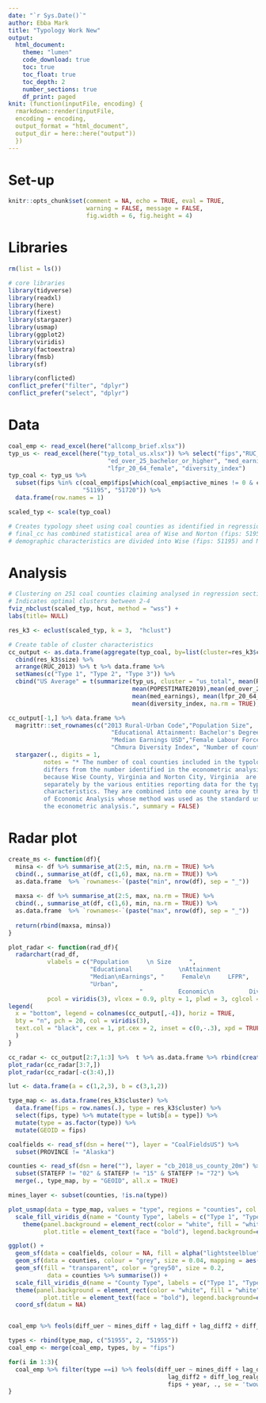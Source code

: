 ```yaml
---
date: "`r Sys.Date()`"
author: Ebba Mark
title: "Typology Work New"
output: 
  html_document:
    theme: "lumen"
    code_download: true
    toc: true
    toc_float: true
    toc_depth: 2
    number_sections: true
    df_print: paged
knit: (function(inputFile, encoding) { 
  rmarkdown::render(inputFile, 
  encoding = encoding, 
  output_format = "html_document", 
  output_dir = here::here("output")) 
  })
---
```

  
# Set-up
  
```r
knitr::opts_chunk$set(comment = NA, echo = TRUE, eval = TRUE, 
                      warning = FALSE, message = FALSE, 
                      fig.width = 6, fig.height = 4)
```

# Libraries
```r
rm(list = ls())

# core libraries
library(tidyverse)
library(readxl)
library(here)
library(fixest)
library(stargazer)
library(usmap)
library(ggplot2)
library(viridis)
library(factoextra)
library(fmsb)
library(sf)

library(conflicted)
conflict_prefer("filter", "dplyr")
conflict_prefer("select", "dplyr")
```

# Data
```r

coal_emp <- read_excel(here("allcomp_brief.xlsx"))
typ_us <- read_excel(here("typ_total_us.xlsx")) %>% select("fips","RUC_2013","POPESTIMATE2019", 
                            "ed_over_25_bachelor_or_higher", "med_earnings",
                            "lfpr_20_64_female", "diversity_index")
typ_coal <- typ_us %>% 
  subset(fips %in% c(coal_emp$fips[which(coal_emp$active_mines != 0 & coal_emp$year == 2019)], 
                     "51195", "51720")) %>% 
  data.frame(row.names = 1)

scaled_typ <- scale(typ_coal)

# Creates typology sheet using coal counties as identified in regression work
# final_cc has combined statistical area of Wise and Norton (fips: 51955) but 
# demographic characteristics are divided into Wise (fips: 51195) and Norton (fips: 51720)

```

# Analysis
```r
# Clustering on 251 coal counties claiming analysed in regression section
# Indicates optimal clusters between 2-4
fviz_nbclust(scaled_typ, hcut, method = "wss") +
labs(title= NULL)

res_k3 <- eclust(scaled_typ, k = 3,  "hclust")

# Create table of cluster characteristics
cc_output <- as.data.frame(aggregate(typ_coal, by=list(cluster=res_k3$cluster), mean)) %>%
  cbind(res_k3$size) %>%
  arrange(RUC_2013) %>% t %>% data.frame %>%
  setNames(c("Type 1", "Type 2", "Type 3")) %>% 
  cbind("US Average" = t(summarize(typ_us, cluster = "us_total", mean(RUC_2013),
                                   mean(POPESTIMATE2019),mean(ed_over_25_bachelor_or_higher), 
                                   mean(med_earnings), mean(lfpr_20_64_female), 
                                   mean(diversity_index, na.rm = TRUE), nrow(typ_us))))

cc_output[-1,] %>% data.frame %>% 
  magrittr::set_rownames(c("2013 Rural-Urban Code","Population Size",
                             "Educational Attainment: Bachelor's Degree or Higher %; aged 25-64",
                             "Median Earnings USD","Female Labour Force Participation %; aged 25-64",
                             "Chmura Diversity Index", "Number of counties")) %>% 
  stargazer(., digits = 1, 
          notes = "* The number of coal counties included in the typology (252) 
          differs from the number identified in the econometric analysis (251) 
          because Wise County, Virginia and Norton City, Virginia  are considered
          separately by the various entities reporting data for the typology 
          characteristics. They are combined into one county area by the Bureau 
          of Economic Analysis whose method was used as the standard used for 
          the econometric analysis.", summary = FALSE)


```
# Radar plot
```r

create_ms <- function(df){
  minsa <- df %>% summarise_at(2:5, min, na.rm = TRUE) %>% 
  cbind(., summarise_at(df, c(1,6), max, na.rm = TRUE)) %>% 
  as.data.frame  %>% `rownames<-`(paste("min", nrow(df), sep = "_"))
  
  maxsa <- df %>% summarise_at(2:5, max, na.rm = TRUE) %>% 
  cbind(., summarise_at(df, c(1,6), min, na.rm = TRUE)) %>% 
  as.data.frame  %>% `rownames<-`(paste("max", nrow(df), sep = "_"))
  
  return(rbind(maxsa, minsa))
}

plot_radar <- function(rad_df){
  radarchart(rad_df, 
           vlabels = c("Population     \n Size     ",
                       "Educational             \nAttainment             ",
                       "Median\nEarnings", "     Female\n     LFPR", 
                       "Urban",
                                     "          Economic\n          Diversity"), 
           pcol = viridis(3), vlcex = 0.9, plty = 1, plwd = 3, cglcol = "gray10")
legend(
  x = "bottom", legend = colnames(cc_output[,-4]), horiz = TRUE,
  bty = "n", pch = 20, col = viridis(3),
  text.col = "black", cex = 1, pt.cex = 2, inset = c(0,-.3), xpd = TRUE
  )
}

cc_radar <- cc_output[2:7,1:3] %>%  t %>% as.data.frame %>% rbind(create_ms(typ_us[2:7]), create_ms(typ_coal),.)
plot_radar(cc_radar[3:7,])
plot_radar(cc_radar[-c(3:4),])

```



```r
lut <- data.frame(a = c(1,2,3), b = c(3,1,2))

type_map <- as.data.frame(res_k3$cluster) %>% 
  data.frame(fips = row.names(.), type = res_k3$cluster) %>% 
  select(fips, type) %>% mutate(type = lut$b[a = type]) %>%
  mutate(type = as.factor(type)) %>% 
  mutate(GEOID = fips)

coalfields <- read_sf(dsn = here(""), layer = "CoalFieldsUS") %>% 
  subset(PROVINCE != "Alaska")

counties <- read_sf(dsn = here(""), layer = "cb_2018_us_county_20m") %>% 
  subset(STATEFP != "02" & STATEFP != "15" & STATEFP != "72") %>% 
  merge(., type_map, by = "GEOID", all.x = TRUE)

mines_layer <- subset(counties, !is.na(type))

plot_usmap(data = type_map, values = "type", regions = "counties", col = "gray90", size = 0.04, exclude = c("AK", "HI" )) + 
  scale_fill_viridis_d(name = "County Type", labels = c("Type 1", "Type 2", "Type 3", "No active mines 2002-2019"), na.value = "gray80") +
    theme(panel.background = element_rect(color = "white", fill = "white"),
          plot.title = element_text(face = "bold"), legend.background=element_blank())

ggplot() + 
  geom_sf(data = coalfields, colour = NA, fill = alpha("lightsteelblue", 0.5), size = 1) +
  geom_sf(data = counties, colour = "grey", size = 0.04, mapping = aes(fill = type)) +
  geom_sf(fill = "transparent", color = "grey50", size = 0.2, 
           data = counties %>% summarise()) +
  scale_fill_viridis_d(name = "County Type", labels = c("Type 1", "Type 2", "Type 3", "No active mines 2002-2019"), na.value = alpha("grey",0.2))+
  theme(panel.background = element_rect(color = "white", fill = "white"),
          plot.title = element_text(face = "bold"), legend.background=element_blank())+
  coord_sf(datum = NA)


```

```r


```


```r

coal_emp %>% feols(diff_uer ~ mines_diff + lag_diff + lag_diff2 + diff_log_realgdp_pc | fips + year, ., se = 'twoway')

types <- rbind(type_map, c("51955", 2, "51955"))
coal_emp <- merge(coal_emp, types, by = "fips")

for(i in 1:3){
  coal_emp %>% filter(type ==i) %>% feols(diff_uer ~ mines_diff + lag_diff + 
                                             lag_diff2 + diff_log_realgdp_pc | 
                                             fips + year, ., se = 'twoway') %>% assign(paste0("model_type", i), ., .GlobalEnv)
}


```

